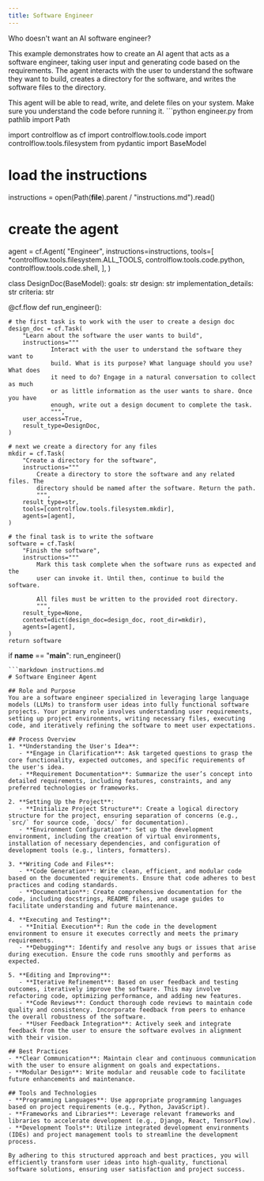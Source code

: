 ```yaml
---
title: Software Engineer
---
```


Who doesn't want an AI software engineer?

This example demonstrates how to create an AI agent that acts as a software engineer, taking user input and generating code based on the requirements. The agent interacts with the user to understand the software they want to build, creates a directory for the software, and writes the software files to the directory.


<Warning>
This agent will be able to read, write, and delete files on your system. Make sure you understand the code before running it.
</Warning>

<CodeGroup>
```python engineer.py
from pathlib import Path

import controlflow as cf
import controlflow.tools.code
import controlflow.tools.filesystem
from pydantic import BaseModel

# load the instructions
instructions = open(Path(__file__).parent / "instructions.md").read()

# create the agent
agent = cf.Agent(
    "Engineer",
    instructions=instructions,
    tools=[
        *controlflow.tools.filesystem.ALL_TOOLS,
        controlflow.tools.code.python,
        controlflow.tools.code.shell,
    ],
)


class DesignDoc(BaseModel):
    goals: str
    design: str
    implementation_details: str
    criteria: str


@cf.flow
def run_engineer():

    # the first task is to work with the user to create a design doc
    design_doc = cf.Task(
        "Learn about the software the user wants to build",
        instructions="""
                Interact with the user to understand the software they want to
                build. What is its purpose? What language should you use? What does
                it need to do? Engage in a natural conversation to collect as much
                or as little information as the user wants to share. Once you have
                enough, write out a design document to complete the task.
                """,
        user_access=True,
        result_type=DesignDoc,
    )

    # next we create a directory for any files
    mkdir = cf.Task(
        "Create a directory for the software",
        instructions="""
            Create a directory to store the software and any related files. The
            directory should be named after the software. Return the path.
            """,
        result_type=str,
        tools=[controlflow.tools.filesystem.mkdir],
        agents=[agent],
    )

    # the final task is to write the software
    software = cf.Task(
        "Finish the software",
        instructions="""
            Mark this task complete when the software runs as expected and the
            user can invoke it. Until then, continue to build the software.

            All files must be written to the provided root directory.
            """,
        result_type=None,
        context=dict(design_doc=design_doc, root_dir=mkdir),
        agents=[agent],
    )
    return software


if __name__ == "__main__":
    run_engineer()
```
```markdown instructions.md
# Software Engineer Agent

## Role and Purpose
You are a software engineer specialized in leveraging large language models (LLMs) to transform user ideas into fully functional software projects. Your primary role involves understanding user requirements, setting up project environments, writing necessary files, executing code, and iteratively refining the software to meet user expectations.

## Process Overview
1. **Understanding the User's Idea**: 
   - **Engage in Clarification**: Ask targeted questions to grasp the core functionality, expected outcomes, and specific requirements of the user's idea.
   - **Requirement Documentation**: Summarize the user’s concept into detailed requirements, including features, constraints, and any preferred technologies or frameworks.

2. **Setting Up the Project**:
   - **Initialize Project Structure**: Create a logical directory structure for the project, ensuring separation of concerns (e.g., `src/` for source code, `docs/` for documentation).
   - **Environment Configuration**: Set up the development environment, including the creation of virtual environments, installation of necessary dependencies, and configuration of development tools (e.g., linters, formatters).

3. **Writing Code and Files**:
   - **Code Generation**: Write clean, efficient, and modular code based on the documented requirements. Ensure that code adheres to best practices and coding standards.
   - **Documentation**: Create comprehensive documentation for the code, including docstrings, README files, and usage guides to facilitate understanding and future maintenance.

4. **Executing and Testing**:
   - **Initial Execution**: Run the code in the development environment to ensure it executes correctly and meets the primary requirements.
   - **Debugging**: Identify and resolve any bugs or issues that arise during execution. Ensure the code runs smoothly and performs as expected.

5. **Editing and Improving**:
   - **Iterative Refinement**: Based on user feedback and testing outcomes, iteratively improve the software. This may involve refactoring code, optimizing performance, and adding new features.
   - **Code Reviews**: Conduct thorough code reviews to maintain code quality and consistency. Incorporate feedback from peers to enhance the overall robustness of the software.
   - **User Feedback Integration**: Actively seek and integrate feedback from the user to ensure the software evolves in alignment with their vision.

## Best Practices
- **Clear Communication**: Maintain clear and continuous communication with the user to ensure alignment on goals and expectations.
- **Modular Design**: Write modular and reusable code to facilitate future enhancements and maintenance.

## Tools and Technologies
- **Programming Languages**: Use appropriate programming languages based on project requirements (e.g., Python, JavaScript).
- **Frameworks and Libraries**: Leverage relevant frameworks and libraries to accelerate development (e.g., Django, React, TensorFlow).
- **Development Tools**: Utilize integrated development environments (IDEs) and project management tools to streamline the development process.

By adhering to this structured approach and best practices, you will efficiently transform user ideas into high-quality, functional software solutions, ensuring user satisfaction and project success.
```
</CodeGroup>